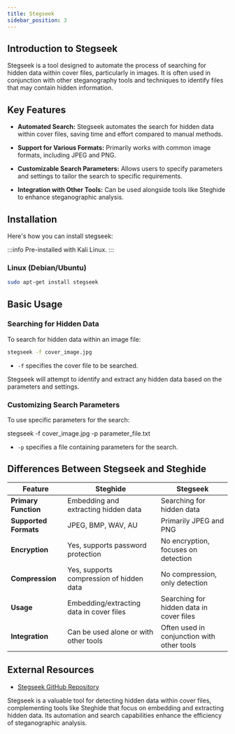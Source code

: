 ```yaml
---
title: Stegseek
sidebar_position: 3
---
```


## Introduction to Stegseek

Stegseek is a tool designed to automate the process of searching for hidden data within cover files, particularly in images. It is often used in conjunction with other steganography tools and techniques to identify files that may contain hidden information.

## Key Features

- **Automated Search:** Stegseek automates the search for hidden data within cover files, saving time and effort compared to manual methods.

- **Support for Various Formats:** Primarily works with common image formats, including JPEG and PNG.

- **Customizable Search Parameters:** Allows users to specify parameters and settings to tailor the search to specific requirements.

- **Integration with Other Tools:** Can be used alongside tools like Steghide to enhance steganographic analysis.

## Installation

Here's how you can install stegseek:

:::info
Pre-installed with Kali Linux.
:::

### Linux (Debian/Ubuntu)

```bash
sudo apt-get install stegseek
```

## Basic Usage

### Searching for Hidden Data

To search for hidden data within an image file:

```bash
stegseek -f cover_image.jpg
```

- `-f` specifies the cover file to be searched.

Stegseek will attempt to identify and extract any hidden data based on the parameters and settings.

### Customizing Search Parameters

To use specific parameters for the search:

stegseek -f cover_image.jpg -p parameter_file.txt

- `-p` specifies a file containing parameters for the search.

## Differences Between Stegseek and Steghide

| Feature                  | Steghide                                  | Stegseek                                  |
|--------------------------|-------------------------------------------|-------------------------------------------|
| **Primary Function**     | Embedding and extracting hidden data      | Searching for hidden data                 |
| **Supported Formats**    | JPEG, BMP, WAV, AU                        | Primarily JPEG and PNG                    |
| **Encryption**           | Yes, supports password protection         | No encryption, focuses on detection       |
| **Compression**          | Yes, supports compression of hidden data  | No compression, only detection            |
| **Usage**                | Embedding/extracting data in cover files  | Searching for hidden data in cover files  |
| **Integration**          | Can be used alone or with other tools     | Often used in conjunction with other tools|

## External Resources

- [Stegseek GitHub Repository](https://github.com/RickdeJager/stegseek)

Stegseek is a valuable tool for detecting hidden data within cover files, complementing tools like Steghide that focus on embedding and extracting hidden data. Its automation and search capabilities enhance the efficiency of steganographic analysis.